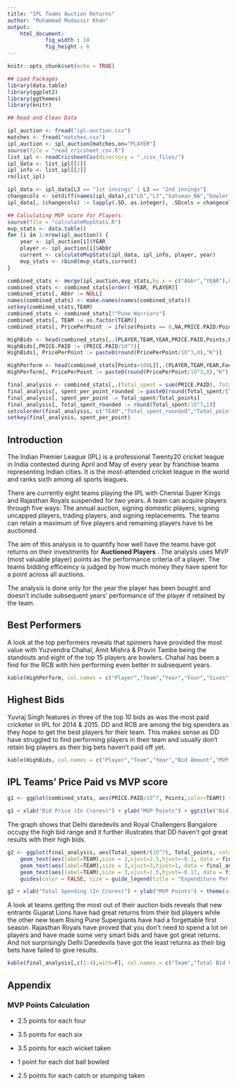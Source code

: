 ```yaml
---
title: "IPL Teams Auction Returns"
author: "Muhammad Mudassir Khan"
output: 
    html_document:
            fig_width : 10
            fig_height : 6
---
```


```r
knitr::opts_chunk$set(echo = TRUE)
```
```r
## Load Packages
library(data.table)
library(ggplot2)
library(ggthemes)
library(knitr)
```

```r
## Read and Clean Data

ipl_auction <- fread("ipl-auction.csv")
matches <- fread("matches.csv")
ipl_auction <- ipl_auction[matches,on="PLAYER"]
source(file = "read_cricsheet_csv.R")
list_ipl <- readCricsheetCsv(directory = "./csv_files/")
ipl_data <- list_ipl[[1]]
ipl_info <- list_ipl[[2]]
rm(list_ipl)

ipl_data <- ipl_data[L3 == "1st innings" | L3 == "2nd innings"]
changecols <- setdiff(names(ipl_data),c("L6","L3","batsman_NA","bowler_NA","non_striker_NA","wicket_fielders","wicket_kind","wicket_player_out"))
ipl_data[, (changecols) := lapply(.SD, as.integer), .SDcols = changecols]
```

```r
## Calculating MVP score for Players
source(file = "calculateMvpStats.R")
mvp_stats <- data.table()
for (i in 1:nrow(ipl_auction)) {
    year <- ipl_auction[i]$YEAR
    player <- ipl_auction[i]$Abbr
    current <- calculateMvpStats(ipl_data, ipl_info, player, year)
    mvp_stats <- rbind(mvp_stats,current)
}

combined_stats <- merge(ipl_auction,mvp_stats,by.x = c("Abbr","YEAR"),by.y = c("Player","Period"))
combined_stats <- combined_stats[order(-YEAR, PLAYER)]
combined_stats[, Abbr := NULL]
names(combined_stats) <- make.names(names(combined_stats))
setkey(combined_stats,TEAM)
combined_stats <- combined_stats[!"Pune Warriors"]
combined_stats[, TEAM := as.factor(TEAM)]
combined_stats[, PricePerPoint := ifelse(Points == 0,NA,PRICE.PAID/Points)]

HighBids <- head(combined_stats[,.(PLAYER,TEAM,YEAR,PRICE.PAID,Points,PricePerPoint)][order(-PRICE.PAID)],10)
HighBids[,PRICE.PAID := (PRICE.PAID/10^7)]
HighBids[, PricePerPoint := paste0(round(PricePerPoint/10^3,0),"K")]

HighPerform <- head(combined_stats[Points>100L][,.(PLAYER,TEAM,YEAR,Fours,Sixes,Wickets,Points,PricePerPoint)][order(PricePerPoint)],15)
HighPerform[, PricePerPoint := paste0(round(PricePerPoint/10^3,0),"K")]

final_analysis <- combined_stats[,.(Total_spent = sum(PRICE.PAID), Total_points = sum(Points)),by=TEAM]
final_analysis[, spent_per_point_rounded := paste0(round(Total_spent/(Total_points * 10^3),0),"K")]
final_analysis[, spent_per_point := Total_spent/Total_points]
final_analysis[, Total_spent_rounded := round(Total_spent/10^7,1)]
setcolorder(final_analysis, c("TEAM","Total_spent_rounded","Total_points","spent_per_point_rounded","Total_spent","spent_per_point"))
setkey(final_analysis, spent_per_point)
```

## Introduction

The Indian Premier League (IPL) is a professional Twenty20 cricket league in India contested during April and May of every year by franchise teams representing Indian cities. It is the most-attended cricket league in the world and ranks sixth among all sports leagues.

There are currently eight teams playing the IPL with Chennai Super Kings and Rajasthan Royals suspended for two years. A team can  acquire players through five ways: The annual auction, signing domestic players, signing uncapped players, trading players, and signing replacements. The teams can retain a maximum of five players and remaining players have to be auctioned.

The aim of this analysis is to quantify how well have the teams have got returns on their investments for **Auctioned Players** . The analysis uses MVP (most valuable player) points as the performance criteria of a player. The teams bidding efficeincy is judged by how much money they have spent for a point across all auctions. 

The analysis is done only for the year the player has been bought and doesn't include subsequent years' performance of the player if retained by the team.

## Best Performers

A look at the top performers reveals that spinners have provided the most value with Yuzvendra Chahal, Amit Mishra & Pravin Tambe being the standouts and eight of the top 15 players are bowlers. Chahal has been a find for the RCB with him performing even better in subsequent years.

```r
kable(HighPerform, col.names = c("Player","Team","Year","Four","Sixes","Wickets","MVP Points","Spent Per Point"),align = 'c',caption = "Best Performing Players (more than 100 Points)")
```

## Highest Bids

Yuvraj Singh features in three of the top 10 bids as was the most paid cricketer in IPL for 2014 & 2015. DD and RCB are among the big spenders as they hope to get the best players for their team. This makes sense as DD have struggled to find performing players in their team and usually don't retain big players as their big bets haven't paid off yet.

```r
kable(HighBids, col.names = c("Player","Team","Year","Bid Amount","MVP Points","Spent Per Point"),align = 'c')
```

## IPL Teams' Price Paid vs MVP score

```r
g1 <- ggplot(combined_stats, aes(PRICE.PAID/10^7, Points,color=TEAM)) + geom_point(size=8) + theme_stata() + scale_color_brewer(palette = "Spectral")

g1 + xlab("Bid Price (In Crores)") + ylab("MVP Points") + ggtitle("Bid Amount vs MVP Points of Players bid by IPL teams") + theme(axis.title = element_text(size = 12), axis.title.y = element_text(margin=margin(0,10,0,0)), title =  element_text(margin=margin(0,0,10,0)))
```

The graph shows that Delhi daredevils and Royal Challengers Bangalore occupy the high bid range and it further illustrates that DD haven't got great results with their high bids.

```r
g2 <- ggplot(final_analysis, aes(Total_spent/(10^7), Total_points, color = TEAM, size = (spent_per_point/10^3), label = TEAM)) + geom_point() + 
    geom_text(aes(label=TEAM),size = 3,vjust=2.5,hjust=-0.1, data = final_analysis[1:8]) +
    geom_text(aes(label=TEAM),size = 3,vjust=3,hjust=1, data = final_analysis[10]) + 
    geom_text(aes(label=TEAM),size = 3,vjust=1.5,hjust=-0.17, data = final_analysis[9]) + scale_size(range = c(7,13)) +
    guides(color = FALSE, size = guide_legend(title = "Expenditure Per Point (Thousand)")) + theme_stata() + scale_color_stata()

g2 + xlab("Total Spending (In Crores)") + ylab("MVP Points") + theme(axis.title = element_text(size = 12), axis.title.y = element_text(margin=margin(0,10,0,0)))
```

A look at teams getting the most out of their auction bids reveals that new entrants Gujarat Lions have had great returns from their bid players while the other new team Rising Pune Supergiants have had a forgettable first season. Rajasthan Royals have proved that you don't need to spend a lot on players and have made some very smart bids and have got great returns. And not surprisingly Delhi Daredevils have got the least returns as their big bets have failed to give results.

```r
kable(final_analysis[,c(1:4),with=F], col.names = c("Team","Total Bid Value (Crores)","Total MVP Points","Amount Spent Per Point"),align = 'c')
```

## Appendix

### MVP Points Calculation
* 2.5 points for each four

* 3.5 points for each six

* 3.5 points for each wicket taken

* 1 point for each dot ball bowled

* 2.5 points for each catch or stumping taken